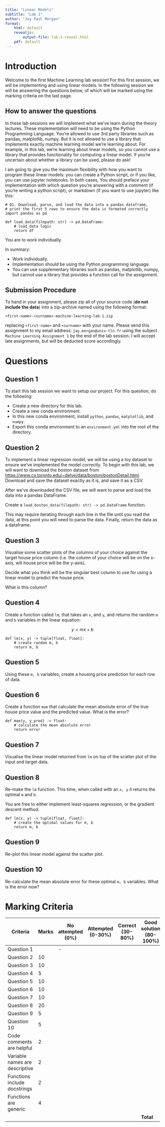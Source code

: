 ```yaml
---
title: "Linear Models"
subtitle: "Lab 1"
author: "Jay Paul Morgan"
format:
    html: default
    revealjs: 
        output-file: lab-1-reveal.html
    pdf: default
---
```



# Introduction

Welcome to the first Machine Learning lab session! For this first
session, we will be implementing and using linear models. In the
following session we will be answering the questions below, of which
will be marked using the marking criteria on the last page.


## How to answer the questions

In these lab sessions we will implement what we've learn during the
theory lectures. These implementation will need to be using the Python
Programming Language. You're allowed to use 3rd party libraries such
as pandas, matplotlib, numpy. But it is not allowed to use a library
that implements exactly machine learning model we're learning
about. For example, in this lab, we're learning about linear models,
so you cannot use a library that provides functionality for computing
a linear model. If you're uncertain about whether a library can be
used, please do ask!

I am going to give you the maximum flexibility with how you want to
program these linear models: you can create a Python script, or if you
like, you can use jupyter notebooks. In both cases, You should preface
your implementation with which question you're answering with a
comment (if you're writing a python script), or markdown (if you want
to use jupyter) like this:

    # Q1. Download, parse, and load the data into a pandas dataframe,
    # print the first 5 rows to ensure the data is formated correctly
    import pandas as pd
    
    def load_data(filepath: str) -> pd.DataFrame:
        # load_data logic
        return df

You are to work individually.

In summary:

-   Work individually.
-   Implementation should be using the Python programming language.
-   You can use supplementary libraries such as pandas, matplotlib,
    numpy, but cannot use a library that provides a function call for
    the assignment.


## Submission Procedure

To hand in your assignment, please zip all of your source code (**do not
include the data**) into a zip-archive named using the following
format:

    <first-name>-<surname>-machine-learning-lab-1.zip

replacing `<first-name>` and `<surname>` with your name. Please send this
assignment to my email address: `jay.morgan@univ-tln.fr` using the
subject `Machine Learning Assignment 1` by the end of the lab session. I
will accept late assignments, but will be deducted score accordingly.


# Questions


## Question 1

To start this lab session we want to setup our project. For this
question, do the following:

-   Create a new directory for this lab.
-   Create a new conda environment.
-   In this new conda environment, install `python`, `pandas`, `matplotlib`, and `numpy`.
-   Export this conda environment to an `environment.yml` into the root of
    the directory.


## Question 2

To implement a linear regression model, we will be using a toy dataset
to ensure we've implemented the model correctly. To begin with this
lab, we will want to download the boston dataset from
<https://www.cs.toronto.edu/~delve/data/boston/bostonDetail.html>. Download
and save the dataset exactly as it is, and save it as a CSV.

After we've downloaded the CSV file, we will want to parse and load
the data into a pandas DataFrame.

Create a `load_boston_data(filepath: str) -> pd.DataFrame` function.

This may require iterating through each line in the file until you
read the data, at this point you will need to parse the data. Finally,
return the data as a dataframe.


## Question 3

Visualise some scatter plots of the columns of your choice against the
target house price column (i.e. the column of your choice will be on
the x-axis, will house price will be the y-axis).

Decide what you think will be the singular best column to use for using a
linear model to predict the house price.

What is this column?


## Question 4

Create a function called `lm`, that takes an `x`, and `y`, and returns the
random `m` and `b` variables in the linear equation:

$$
y = m x + b
$$

    def lm(x, y) -> tuple[float, float]:
        # create random m, b
        return m, b


## Question 5

Using these `m, b` variables, create a housing price prediction for each
row of data.


## Question 6

Create a function `mae` that calculate the mean absolute error of the
true house price value and the predicted value. What is the error?

    def mae(y, y_pred) -> float:
        # calculate the mean absolute error
        return error


## Question 7

Visualise the linear model returned from `lm` on top of the scatter plot
of the input and target data.


## Question 8

Re-make the `lm` function. This time, when called with an `x, y` it
returns the optimal `m` and `b`.

You are free to either implement least-squares regression, or the
gradient descent method.

    def lm(x, y) -> tuple[float, float]:
        # create the optimal values for m, b
        return m, b


## Question 9

Re-plot this linear model against the scatter plot.


## Question 10

Re-calculate the mean absolute error for these optimal `m, b`
variables. What is the error now?


# Marking Criteria


| **Criteria**                   | **Marks** | **No attempted** (0%) | **Attempted** (0-30%) | **Correct** (30-80%) | **Good solution** (80-100%) | **Score** |
|----|----|----|----|----|----|----|
| Question 1                     |         |     -             |               |             |                   |           |
| Question 2                     | 10        |                  |               |             |                   |           |
| Question 3                     | 10        |                  |               |             |                   |           |
| Question 4                     | 5         |                  |               |             |                   |           |
| Question 5                     | 10        |                  |               |             |                   |           |
| Question 6                     | 10        |                  |               |             |                   |           |
| Question 7                     | 10        |                  |               |             |                   |           |
| Question 8                     | 20        |                  |               |             |                   |           |
| Question 9                     | 5         |                  |               |             |                   |           |
| Question 10                    | 5         |                  |               |             |                   |           |
| Code comments are helpful      | 2         |                  |               |             |                   |           |
| Variable names are descriptive | 2         |                  |               |             |                   |           |
| Functions include docstrings   | 2         |                  |               |             |                   |           |
| Functions are generic          | 4         |                  |               |             |                   |           |
|                                |           |                  |               |             | **Total**         |           |